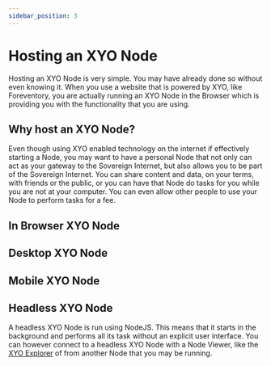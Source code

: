 ```yaml
---
sidebar_position: 3
---
```


# Hosting an XYO Node

Hosting an XYO Node is very simple.  You may have already done so without even knowing it.  When you use a website that is powered by XYO, like Foreventory,
you are actually running an XYO Node in the Browser which is providing you with the functionality that you are using.

## Why host an XYO Node?

Even though using XYO enabled technology on the internet if effectively starting a Node, you may want to have a personal Node that not only can act as your
gateway to the Sovereign Internet, but also allows you to be part of the Sovereign Internet.  You can share content and data, on your terms, with friends or the public,
or you can have that Node do tasks for you while you are not at your computer.  You can even allow other people to use your Node to perform tasks for a fee.

## In Browser XYO Node

## Desktop XYO Node

## Mobile XYO Node

## Headless XYO Node

A headless XYO Node is run using NodeJS.  This means that it starts in the background and performs all its task without an explicit user interface.  You can however connect
to a headless XYO Node with a Node Viewer, like the [XYO Explorer](https://explore.xyo.network) of from another Node that you may be running.

